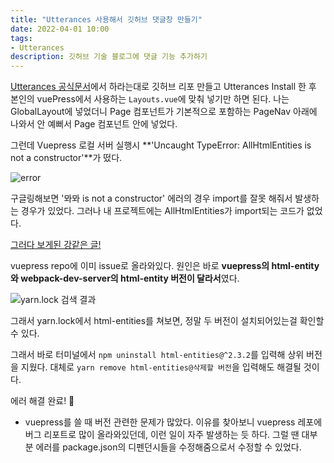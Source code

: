 ```yaml
---
title: "Utterances 사용해서 깃허브 댓글창 만들기"
date: 2022-04-01 10:00
tags:
- Utterances
description: 깃허브 기술 블로그에 댓글 기능 추가하기
---
```


[Utterances 공식문서](https://utteranc.es/)에서 하라는대로 깃허브 리포 만들고
Utterances Install 한 후 본인의 vuePress에서 사용하는 `Layouts.vue`에 맞춰 넣기만 하면 된다.
나는 GlobalLayout에 넣었더니 Page 컴포넌트가 기본적으로 포함하는 PageNav 아래에 나와서 안 예뻐서 Page 컴포넌트 안에 넣었다.

그런데 Vuepress 로컬 서버 실행시 **'Uncaught TypeError: AllHtmlEntities is not a constructor'**가 떴다.

![error](/images/blog/2204/htmlerror.png)

구글링해보면 '뫄뫄 is not a constructor' 에러의 경우 import를 잘못 해줘서 발생하는 경우가 있었다.
그러나 내 프로젝트에는 AllHtmlEntities가 import되는 코드가 없었다.

[그러다 보게된 강같은 글!](https://github.com/vuejs/vuepress/issues/2996)

vuepress repo에 이미 issue로 올라와있다.
원인은 바로 **vuepress의 html-entity와 webpack-dev-server의 html-entity 버전이 달라서**였다.

![yarn.lock 검색 결과](/images/blog/2204/searchresult.png)

그래서 yarn.lock에서 html-entities를 쳐보면, 정말 두 버전이 설치되어있는걸 확인할 수 있다.

그래서 바로 터미널에서 `npm uninstall html-entities@^2.3.2`를 입력해 상위 버전을 지웠다.
대체로 `yarn remove html-entities@삭제할 버전`을 입력해도 해결될 것이다.

에러 해결 완료! 🎉

+ vuepress를 쓸 때 버전 관련한 문제가 많았다.
이유를 찾아보니 vuepress 레포에 버그 리포트로 많이 올라와있던데, 이런 일이 자주 발생하는 듯 하다.
그럴 땐 대부분 에러를 package.json의 디펜던시들을 수정해줌으로서 수정할 수 있었다.

